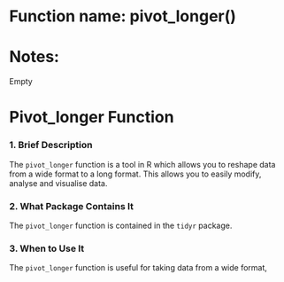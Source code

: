 # Function name: pivot_longer()
# Notes:
Empty


# Pivot_longer Function

### 1. Brief Description
The `pivot_longer` function is a tool in R which allows you to reshape data from a wide format to a long format. This allows you to easily modify, analyse and visualise data.

### 2. What Package Contains It
The `pivot_longer` function is contained in the `tidyr` package.

### 3. When to Use It 
The `pivot_longer` function is useful for taking data from a wide format,